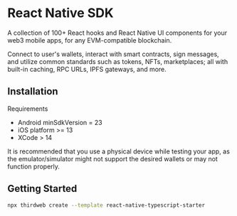 # React Native SDK

A collection of 100+ React hooks and React Native UI components for your web3 mobile apps, for any EVM-compatible blockchain.

Connect to user's wallets, interact with smart contracts, sign messages, and utilize common standards such as tokens, NFTs, marketplaces; all with built-in caching, RPC URLs, IPFS gateways, and more.

## Installation

Requirements

- Android minSdkVersion = 23
- iOS platform >= 13
- XCode > 14

It is recommended that you use a physical device while testing your app, as the emulator/simulator might not support the desired wallets or may not function properly.

## Getting Started

```bash
npx thirdweb create --template react-native-typescript-starter
```
